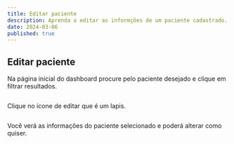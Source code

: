 ```yaml
---
title: Editar paciente
description: Aprenda a editar as informções de um paciente cadastrado.
date: 2024-03-06
published: true
---
```


## Editar paciente

Na página inicial do dashboard procure pelo paciente desejado e clique em filtrar resultados.

<Image 
  src="/images/tabela-de-pacientes.jpg" 
  alt="" 
  width={800} 
  height={600} 
  quality={100}
  className="rounded-md" 
/>

Clique no ícone de editar que é um lapis.

<Image 
  src="/images/clique-em-editar.jpg" 
  alt="" 
  width={800} 
  height={600} 
  quality={100}
  className="rounded-md" 
/>

Você verá as informações do paciente selecionado e poderá alterar como quiser.

<Image 
  src="/images/botao-adicionar-paciente.jpg" 
  alt="" 
  width={800} 
  height={600} 
  quality={100}
  className="rounded-md" 
/>